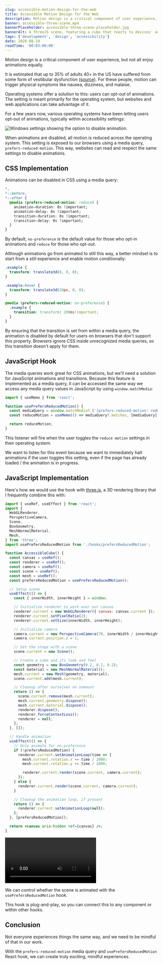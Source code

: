 ```yaml
---
slug: accessible-motion-design-for-the-web
title: Accessible Motion Design for the Web
description: Motion design is a critical component of user experience, but not all enjoy animations equally.
banner: accessible-three-scene.mp4
bannerPlaceholder: accessible-three-scene-placeholder.jpg
bannerAlt: A ThreeJS scene, featuring a cube that reacts to devices' accessibility settings.
tags: ['development', 'design', 'accessibility']
date: 2020-08-10
readTime: '00:03:00:00'
---
```


Motion design is a critical component of user experience, but not all enjoy animations equally.

It is estimated that up to 35% of adults 40+ in the US have suffered from some form of vestibular dysfunction [(source)](https://vestibular.org/understanding-vestibular-disorder).
For these people, motion can trigger physical symptoms like nausea, dizziness, and malaise.

Operating systems offer a solution to this: users can opt-out of animations. The setting is meant primarily for the operating system, but websites and web applications can take advantage of it.

For a few years now, various operating systems have been letting users opt-out of animations, typically within accessibility settings:

![Windows settings showing the option to disable animation.](windows-settings.jpg)

When animations are disabled, all motion is reduced across the operating system.
This setting is exposed to our browsers using a media query, `prefers-reduced-motion`.
This way, websites can read and respect the same settings to disable animations.

## CSS Implementation

Animations can be disabled in CSS using a media query:

```css
*,
*::before,
*::after {
  @media (prefers-reduced-motion: reduce) {
    animation-duration: 0s !important;
    animation-delay: 0s !important;
    transition-duration: 0s !important;
    transition-delay: 0s !important;
  }
}
```

By default, `no-preference` is the default value for those who opt-in animations and `reduce` for those who opt-out.

Although animations go from animated to still this way, a better mindset is to start from a still experience and enable motion conditionally:

```css
.example {
  transform: translate3d(0, 0, 0);
}

.example:hover {
  transform: translate3d(20px, 0, 0);
}

@media (prefers-reduced-motion: no-preference) {
  .example {
    transition: transform: 200ms!important;
  }
}
```

By ensuring that the transition is set from within a media query, the animation is disabled by default for users on browsers that don't support this property.
Browsers ignore CSS inside unrecognized media queries, so this transition doesn't apply for them.

## JavaScript Hook

The media queries work great for CSS animations, but we'll need a solution for JavaScript animations and transitions.
Because this feature is implemented as a media query, it can be accessed the same way we access any media query values in JavaScript by using `window.matchMedia`:

```jsx
import { useMemo } from 'react';

function usePrefersReducedMotion() {
  const mediaQuery = window.matchMedia?.('(prefers-reduced-motion: reduce)');
  const reduceMotion = useMemo(() => mediaQuery?.matches, [mediaQuery]);

  return reduceMotion;
}
```

This listener will fire when the user toggles the `reduce motion` settings in their operating system.

We want to listen for this event because we want to immediately halt animations if the user toggles this setting, even if the page has already loaded / the animation is in progress.

## JavaScript Implementation

Here's how we would use the hook with [three.js](https://threejs.org), a 3D rendering library that I frequently combine this with:

```jsx
import { useRef, useEffect } from 'react';
import {
  WebGLRenderer,
  PerspectiveCamera,
  Scene,
  BoxGeometry,
  MeshNormalMaterial,
  Mesh,
} from 'three';
import usePrefersReducedMotion from './hooks/prefersReducedMotion';

function AccessibleCube() {
  const canvas = useRef();
  const renderer = useRef();
  const camera = useRef();
  const scene = useRef();
  const mesh = useRef();
  const prefersReducedMotion = usePrefersReducedMotion();

  // Setup scene
  useEffect(() => {
    const { innerWidth, innerHeight } = window;

    // Initialize renderer to work over our canvas
    renderer.current = new WebGLRenderer({ canvas: canvas.current });
    renderer.current.setPixelRatio(2);
    renderer.current.setSize(innerWidth, innerHeight);

    // Initialize camera
    camera.current = new PerspectiveCamera(70, innerWidth / innerHeight, 0.01, 10);
    camera.current.position.z = 1;

    // Set the stage with a scene
    scene.current = new Scene();

    // Create a cube and its look and feel
    const geometry = new BoxGeometry(0.2, 0.2, 0.2);
    const material = new MeshNormalMaterial();
    mesh.current = new Mesh(geometry, material);
    scene.current.add(mesh.current);

    // Cleanup after ourselves on unmount
    return () => {
      scene.current.remove(mesh.current);
      mesh.current.geometry.dispose();
      mesh.current.material.dispose();
      renderer.dispose();
      renderer.forceContextLoss();
      renderer = null;
    };
  }, []);

  // Handle animation
  useEffect(() => {
    // Only animate for no-preference
    if (!prefersReducedMotion) {
      renderer.current.setAnimationLoop(time => {
        mesh.current.rotation.x += time / 2000;
        mesh.current.rotation.y += time / 1000;

        renderer.current.render(scene.current, camera.current);
      });
    } else {
      renderer.current.render(scene.current, camera.current);
    }

    // Cleanup the animation loop, if present
    return () => {
      renderer.current.setAnimationLoop(null);
    };
  }, [prefersReducedMotion]);

  return <canvas aria-hidden ref={canvas} />;
}
```

![A ThreeJS scene, featuring a cube that reacts to devices' accessibility settings.](accessible-three-scene.mp4)

We can control whether the scene is animated with the `usePrefersReducedMotion` hook.

This hook is plug-and-play, so you can connect this to any component or within other hooks.

## Conclusion

Not everyone experiences things the same way, and we need to be mindful of that in our work.

With the `prefers-reduced-motion` media query and `usePrefersReducedMotion` React hook, we can create truly exciting, mindful experiences.
